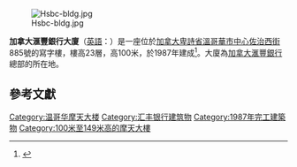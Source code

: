 {{coord|49.284043|N|123.119192|W|display=title}}
[[File:Hsbc-bldg.jpg|thumb]]

'''加拿大滙豐銀行大廈'''（[[英語|英語]]：'''{{lang|en|HSBC Canada Building}}'''）是一座位於[[加拿大|加拿大]][[卑詩省|卑詩省]][[溫哥華|溫哥華]][[溫哥華市中心|市中心]][[佐治街_(溫哥華)|佐治西街]]885號的寫字樓，樓高23層，高100米，於1987年建成<ref>{{Cite web |url=http://www.emporis.com/en/wm/bu/?id=112818 |title=Emporis.com: HSBC Canada Building |accessdate=2007-04-05 |archive-date=2006-10-31 |archive-url=https://web.archive.org/web/20061031044857/http://www.emporis.com/en/wm/bu/?id=112818 |dead-url=no }}</ref>。大廈為[[加拿大滙豐銀行|加拿大滙豐銀行]]總部的所在地。

==參考文獻==
<div class="references-small">
<references />
</div>

{{arch-stub}}

[[Category:温哥华摩天大楼|Category:温哥华摩天大楼]]
[[Category:汇丰银行建筑物|Category:汇丰银行建筑物]]
[[Category:1987年完工建築物|Category:1987年完工建築物]]
[[Category:100米至149米高的摩天大樓|Category:100米至149米高的摩天大樓]]